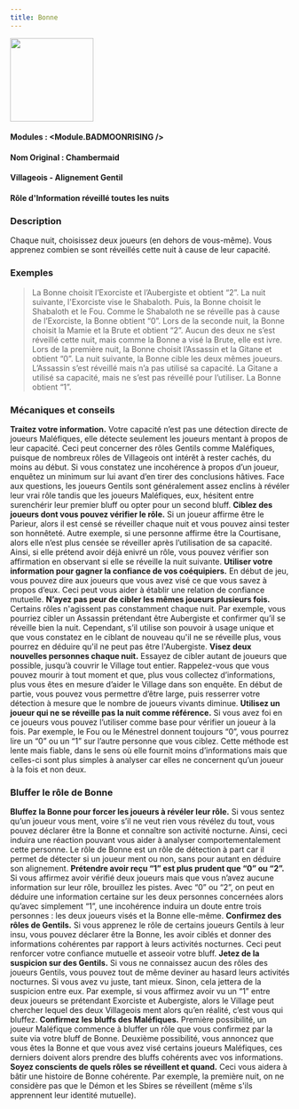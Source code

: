 ```yaml
---
title: Bonne
---
```



<img src='/img/blood-on-the-clocktower/roles/bonne.png' height='150' />

#### Modules : <Module.BADMOONRISING />
#### Nom Original : Chambermaid
#### Villageois - Alignement Gentil
#### Rôle d'Information réveillé toutes les nuits

### Description

Chaque nuit, choisissez deux joueurs (en dehors de vous-même).
Vous apprenez combien se sont réveillés cette nuit à cause de leur capacité.
 
### Exemples

> La Bonne choisit l’Exorciste et l’Aubergiste et obtient “2”.
> La nuit suivante, l'Exorciste vise le Shabaloth. Puis, la Bonne choisit le Shabaloth et le Fou. Comme le Shabaloth ne se réveille pas à cause de l’Exorciste, la Bonne obtient “0”.
> Lors de la seconde nuit, la Bonne choisit la Mamie et la Brute et obtient “2”. Aucun des deux ne s’est réveillé cette nuit, mais comme la Bonne a visé la Brute, elle est ivre.
> Lors de la première nuit, la Bonne choisit l’Assassin et la Gitane et obtient “0”. La nuit suivante, la Bonne cible les deux mêmes joueurs. L’Assassin s’est réveillé mais n’a pas utilisé sa capacité. La Gitane a utilisé sa capacité, mais ne s’est pas réveillé pour l’utiliser. La Bonne obtient “1”.

### Mécaniques et conseils

**Traitez votre information.** Votre capacité n’est pas une détection directe de joueurs Maléfiques, elle détecte seulement les joueurs mentant à propos de leur capacité. Ceci peut concerner des rôles Gentils comme Maléfiques, puisque de nombreux rôles de Villageois ont intérêt à rester cachés, du moins au début. Si vous constatez une incohérence à propos d’un joueur, enquêtez un minimum sur lui avant d’en tirer des conclusions hâtives. Face aux questions, les joueurs Gentils sont généralement assez  enclins à révéler leur vrai rôle tandis que les joueurs Maléfiques, eux, hésitent entre surenchérir leur premier bluff ou opter pour un second bluff.
**Ciblez des joueurs dont vous pouvez vérifier le rôle.** Si un joueur affirme être le Parieur, alors il est censé se réveiller chaque nuit et vous pouvez ainsi tester son honnêteté. Autre exemple, si une personne affirme être la Courtisane, alors elle n’est plus censée se réveiller après l’utilisation de sa capacité. Ainsi, si elle prétend avoir déjà enivré un rôle, vous pouvez vérifier son affirmation en observant si elle se réveille la nuit suivante.
**Utiliser votre information pour gagner la confiance de vos coéquipiers.** En début de jeu, vous pouvez dire aux joueurs que vous avez visé ce que vous savez à propos d’eux. Ceci peut vous aider à établir une relation de confiance mutuelle.
**N’ayez pas peur de cibler les mêmes joueurs plusieurs fois.** Certains rôles n'agissent pas constamment chaque nuit. Par exemple, vous pourriez cibler un Assassin prétendant être Aubergiste et confirmer qu’il se réveille bien la nuit. Cependant, s’il utilise son pouvoir à usage unique et que vous constatez en le ciblant de nouveau qu'il ne se réveille plus, vous pourrez en déduire qu'il ne peut pas être l'Aubergiste.
**Visez deux nouvelles personnes chaque nuit.** Essayez de cibler autant de joueurs que possible, jusqu’à couvrir le Village tout entier. Rappelez-vous que vous pouvez mourir à tout moment et que, plus vous collectez d’informations, plus vous êtes en mesure d’aider le Village dans son enquête. En début de partie, vous pouvez vous permettre d’être large, puis resserrer votre détection à mesure que le nombre de joueurs vivants diminue.
**Utilisez un joueur qui ne se réveille pas la nuit comme référence.** Si vous avez foi en ce joueurs vous pouvez l’utiliser comme base pour vérifier un joueur à la fois. Par exemple, le Fou ou le Ménestrel donnent toujours “0”, vous pourrez lire un “0” ou un “1” sur l’autre personne que vous ciblez. Cette méthode est lente mais fiable, dans le sens où elle fournit moins d’informations mais que celles-ci sont plus simples à analyser car elles ne concernent qu’un joueur à la fois et non deux.

### Bluffer le rôle de Bonne

**Bluffez la Bonne pour forcer les joueurs à révéler leur rôle.** Si vous sentez qu’un joueur vous ment, voire s’il ne veut rien vous révélez du tout, vous pouvez déclarer être la Bonne et connaître son activité nocturne. Ainsi, ceci induira une réaction pouvant vous aider à analyser comportementalement cette personne. Le rôle de Bonne est un rôle de détection à part car il permet de détecter si un joueur ment ou non, sans pour autant en déduire son alignement.
**Prétendre avoir reçu “1” est plus prudent que “0” ou “2”.** Si vous affirmez avoir vérifié deux joueurs mais que vous n’avez aucune information sur leur rôle, brouillez les pistes. Avec “0” ou “2”, on peut en déduire une information certaine sur les deux personnes concernées alors qu’avec simplement “1”, une incohérence induira un doute entre trois personnes : les deux joueurs visés et la Bonne elle-même. 
**Confirmez des rôles de Gentils.** Si vous apprenez le rôle de certains joueurs Gentils à leur insu, vous pouvez déclarer être la Bonne, les avoir ciblés et donner des informations cohérentes par rapport à leurs activités nocturnes. Ceci peut renforcer votre confiance mutuelle et asseoir votre bluff.
**Jetez de la suspicion sur des Gentils.** Si vous ne connaissez aucun des rôles des joueurs Gentils, vous pouvez tout de même deviner au hasard leurs activités nocturnes. Si vous avez vu juste, tant mieux. Sinon, cela jettera de la suspicion entre eux. Par exemple, si vous affirmez avoir vu un “1” entre deux joueurs se prétendant Exorciste et Aubergiste, alors le Village peut chercher lequel des deux Villageois ment alors qu’en réalité, c’est vous qui bluffez.
**Confirmez les bluffs des Maléfiques.** Première possibilité, un joueur Maléfique commence à bluffer un rôle que vous confirmez par la suite via votre bluff de Bonne. Deuxième possibilité, vous annoncez que vous êtes la Bonne et que vous avez visé certains joueurs Maléfiques, ces derniers doivent alors prendre des bluffs cohérents avec vos informations.
**Soyez conscients de quels rôles se réveillent et quand.** Ceci vous aidera à bâtir une histoire de Bonne cohérente. Par exemple, la première nuit, on ne considère pas que le Démon et les Sbires se réveillent (même s'ils apprennent leur identité mutuelle).
